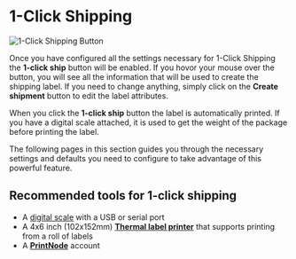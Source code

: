# 1-Click Shipping

![1-Click Shipping Button](./../public/images/1-click-ship-button.png) 

Once you have configured all the settings necessary for 1-Click Shipping the **1-click ship** button will be enabled. If you hovor your mouse over the button, you will see all the information that will be used to create the shipping label. If you need to change anything, simply click on the **Create shipment** button to edit the label attributes.

When you click the **1-click ship** button the label is automatically printed. If you have a digital scale attached, it is used to get the weight of the package before printing the label.

The following pages in this section guides you through the necessary settings and defaults you need to configure to take advantage of this powerful feature.

## Recommended tools for 1-click shipping

- A [digital scale](https://www.printnode.com/en/docs/supported-scales) with a USB or serial port
- A 4x6 inch (102x152mm) [**Thermal label printer**](https://www.amazon.com/4x6-thermal-label-printer/s?k=4x6+thermal+label+printer) that supports printing from a roll of labels
- A [**PrintNode**](https://www.printnode.com/) account


